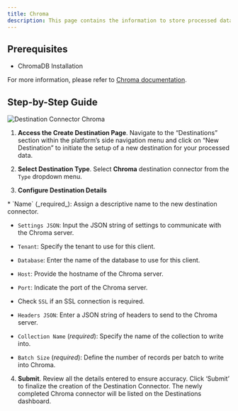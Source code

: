```yaml
---
title: Chroma 
description: This page contains the information to store processed data to a Chroma instance.
---
```


## Prerequisites

*   ChromaDB Installation
    

For more information, please refer to [Chroma documentation](https://docs.trychroma.com/getting-started).

## Step-by-Step Guide

![Destination Connector Chroma](/img/platform/Destination-Chroma.png)

1.  **Access the Create Destination Page**. Navigate to the “Destinations” section within the platform’s side navigation menu and click on “New Destination” to initiate the setup of a new destination for your processed data.
    
2.  **Select Destination Type**. Select **Chroma** destination connector from the `Type` dropdown menu.
    
3.  **Configure Destination Details**
    
<Note>
*   `Name` (_required_): Assign a descriptive name to the new destination connector.
    
*   `Settings JSON`: Input the JSON string of settings to communicate with the Chroma server.
    
*   `Tenant`: Specify the tenant to use for this client.
    
*   `Database`: Enter the name of the database to use for this client.
    
*   `Host`: Provide the hostname of the Chroma server.
    
*   `Port`: Indicate the port of the Chroma server.
    
*   Check `SSL` if an SSL connection is required.
    
*   `Headers JSON`: Enter a JSON string of headers to send to the Chroma server.
    
*   `Collection Name` (_required_): Specify the name of the collection to write into.
    
*   `Batch Size` (_required_): Define the number of records per batch to write into Chroma.    
</Note>

    

4.  **Submit**. Review all the details entered to ensure accuracy. Click ‘Submit’ to finalize the creation of the Destination Connector. The newly completed Chroma connector will be listed on the Destinations dashboard.